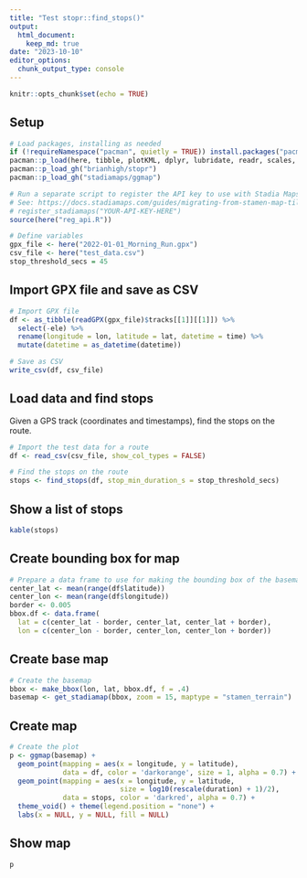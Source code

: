 ```yaml
---
title: "Test stopr::find_stops()"
output: 
  html_document:
    keep_md: true
date: "2023-10-10"
editor_options: 
  chunk_output_type: console
---
```


```r
knitr::opts_chunk$set(echo = TRUE)
```

## Setup

```r
# Load packages, installing as needed
if (!requireNamespace("pacman", quietly = TRUE)) install.packages("pacman")
pacman::p_load(here, tibble, plotKML, dplyr, lubridate, readr, scales, knitr)
pacman::p_load_gh("brianhigh/stopr")
pacman::p_load_gh("stadiamaps/ggmap")

# Run a separate script to register the API key to use with Stadia Maps
# See: https://docs.stadiamaps.com/guides/migrating-from-stamen-map-tiles/
# register_stadiamaps("YOUR-API-KEY-HERE")
source(here("reg_api.R"))

# Define variables
gpx_file <- here("2022-01-01_Morning_Run.gpx")
csv_file <- here("test_data.csv")
stop_threshold_secs = 45
```

## Import GPX file and save as CSV

```r
# Import GPX file
df <- as_tibble(readGPX(gpx_file)$tracks[[1]][[1]]) %>% 
  select(-ele) %>% 
  rename(longitude = lon, latitude = lat, datetime = time) %>% 
  mutate(datetime = as_datetime(datetime))

# Save as CSV
write_csv(df, csv_file)
```

## Load data and find stops

Given a GPS track (coordinates and timestamps), find the stops on the route.

```r
# Import the test data for a route
df <- read_csv(csv_file, show_col_types = FALSE)

# Find the stops on the route
stops <- find_stops(df, stop_min_duration_s = stop_threshold_secs)
```

## Show a list of stops

```r
kable(stops)
```

## Create bounding box for map

```r
# Prepare a data frame to use for making the bounding box of the basemap
center_lat <- mean(range(df$latitude))
center_lon <- mean(range(df$longitude))
border <- 0.005
bbox.df <- data.frame(
  lat = c(center_lat - border, center_lat, center_lat + border),
  lon = c(center_lon - border, center_lon, center_lon + border))
```

## Create base map

```r
# Create the basemap
bbox <- make_bbox(lon, lat, bbox.df, f = .4)
basemap <- get_stadiamap(bbox, zoom = 15, maptype = "stamen_terrain")
```

## Create map

```r
# Create the plot
p <- ggmap(basemap) +
  geom_point(mapping = aes(x = longitude, y = latitude),
             data = df, color = 'darkorange', size = 1, alpha = 0.7) +
  geom_point(mapping = aes(x = longitude, y = latitude,
                           size = log10(rescale(duration) + 1)/2),
             data = stops, color = 'darkred', alpha = 0.7) +
  theme_void() + theme(legend.position = "none") +
  labs(x = NULL, y = NULL, fill = NULL)
```

## Show map

```r
p
```
